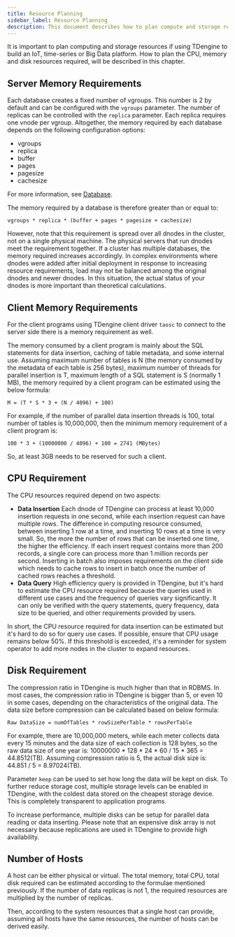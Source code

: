 ```yaml
---
title: Resource Planning
sidebar_label: Resource Planning
description: This document describes how to plan compute and storage resources for your TDengine cluster.
---
```


It is important to plan computing and storage resources if using TDengine to build an IoT, time-series or Big Data platform. How to plan the CPU, memory and disk resources required, will be described in this chapter.

## Server Memory Requirements

Each database creates a fixed number of vgroups. This number is 2 by default and can be configured with the `vgroups` parameter. The number of replicas can be controlled with the `replica` parameter. Each replica requires one vnode per vgroup. Altogether, the memory required by each database depends on the following configuration options:

- vgroups
- replica
- buffer
- pages
- pagesize
- cachesize

For more information, see [Database](../../taos-sql/database).

The memory required by a database is therefore greater than or equal to:

```
vgroups * replica * (buffer + pages * pagesize + cachesize)
```

However, note that this requirement is spread over all dnodes in the cluster, not on a single physical machine. The physical servers that run dnodes meet the requirement together. If a cluster has multiple databases, the memory required increases accordingly. In complex environments where dnodes were added after initial deployment in response to increasing resource requirements, load may not be balanced among the original dnodes and newer dnodes. In this situation, the actual status of your dnodes is more important than theoretical calculations.

## Client Memory Requirements

For the client programs using TDengine client driver `taosc` to connect to the server side there is a memory requirement as well.

The memory consumed by a client program is mainly about the SQL statements for data insertion, caching of table metadata, and some internal use. Assuming maximum number of tables is N (the memory consumed by the metadata of each table is 256 bytes), maximum number of threads for parallel insertion is T, maximum length of a SQL statement is S (normally 1 MB), the memory required by a client program can be estimated using the below formula:

```
M = (T * S * 3 + (N / 4096) + 100)
```

For example, if the number of parallel data insertion threads is 100, total number of tables is 10,000,000, then the minimum memory requirement of a client program is:

```
100 * 3 + (10000000 / 4096) + 100 = 2741 (MBytes)
```

So, at least 3GB needs to be reserved for such a client.

## CPU Requirement

The CPU resources required depend on two aspects:

- **Data Insertion** Each dnode of TDengine can process at least 10,000 insertion requests in one second, while each insertion request can have multiple rows. The difference in computing resource consumed, between inserting 1 row at a time, and inserting 10 rows at a time is very small. So, the more the number of rows that can be inserted one time, the higher the efficiency. If each insert request contains more than 200 records, a single core can process more than 1 million records per second. Inserting in batch also imposes requirements on the client side which needs to cache rows to insert in batch once the number of cached rows reaches a threshold.
- **Data Query** High efficiency query is provided in TDengine, but it's hard to estimate the CPU resource required because the queries used in different use cases and the frequency of queries vary significantly. It can only be verified with the query statements, query frequency, data size to be queried, and other requirements provided by users.

In short, the CPU resource required for data insertion can be estimated but it's hard to do so for query use cases. If possible, ensure that CPU usage remains below 50%. If this threshold is exceeded, it's a reminder for system operator to add more nodes in the cluster to expand resources.

## Disk Requirement

The compression ratio in TDengine is much higher than that in RDBMS. In most cases, the compression ratio in TDengine is bigger than 5, or even 10 in some cases, depending on the characteristics of the original data. The data size before compression can be calculated based on below formula:

```
Raw DataSize = numOfTables * rowSizePerTable * rowsPerTable
```

For example, there are 10,000,000 meters, while each meter collects data every 15 minutes and the data size of each collection is 128 bytes, so the raw data size of one year is: 10000000 \* 128 \* 24 \* 60 / 15 \* 365 = 44.8512(TB). Assuming compression ratio is 5, the actual disk size is: 44.851 / 5 = 8.97024(TB).

Parameter `keep` can be used to set how long the data will be kept on disk. To further reduce storage cost, multiple storage levels can be enabled in TDengine, with the coldest data stored on the cheapest storage device. This is completely transparent to application programs.

To increase performance, multiple disks can be setup for parallel data reading or data inserting. Please note that an expensive disk array is not necessary because replications are used in TDengine to provide high availability.

## Number of Hosts

A host can be either physical or virtual. The total memory, total CPU, total disk required can be estimated according to the formulae mentioned previously. If the number of data replicas is not 1, the required resources are multiplied by the number of replicas.

Then, according to the system resources that a single host can provide, assuming all hosts have the same resources, the number of hosts can be derived easily.
